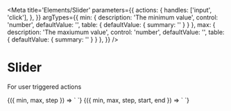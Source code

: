 
<Meta
  title='Elements/Slider'
  parameters={{
    actions: {
      handles: ['input', 'click'],
    },
  }}
  argTypes={{
    min: {
      description: 'The minimum value',
      control: 'number',
      defaultValue: '',
      table: { defaultValue: { summary: '' } }
    },
    max: {
      description: 'The maxiumum value',
      control: 'number',
      defaultValue: '',
      table: { defaultValue: { summary: '' } }
    },
  }}
/>

# Slider

For user triggered actions

<Canvas>
  <Story
    name='Slider'
    args={{
      min: 0,
      max: 100,
      step: 10,
    }}
  >
    {({ min, max, step }) => `
      <v-slider
        min="${min}"
        max="${max}"
        step="${step}"
      />
    `}
  </Story>
</Canvas>

<Canvas>
  <Story
    name='Multivalue'
    args={{
      min: 0,
      max: 100,
      start: 10,
      end: 90,
      step: 10,
    }}
  >
    {({ min, max, step, start, end }) => `
      <v-slider
        min="${min}"
        max="${max}"
        step="${step}"
        start="${start}"
        end="${end}"
      />
    `}
  </Story>
</Canvas>